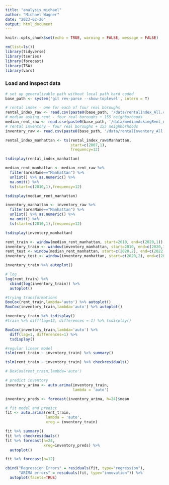 ```yaml
---
title: "analysis_michael"
author: "Michael Wagner"
date: "2023-02-26"
output: html_document
---
```


```r
knitr::opts_chunk$set(echo = TRUE, warning = FALSE, message = FALSE)
```

```r
rm(list=ls())
library(tidyverse)
library(tseries)
library(forecast)
library(TSA)
library(vars)
```

### Load and inspect data

```r
# set up generalizable path without local path hard coded
base_path <- system('git rev-parse --show-toplevel', intern = T)

# rental index - one for each of four real boroughs
rental_index_raw <- read.csv(paste0(base_path, '/data/rentalIndex_All.csv'))
# median asking rent - four real boroughs + 155 neighborhoods
median_rent_raw <- read.csv(paste0(base_path, '/data/medianAskingRent_All.csv'))
# rental inventory - four real boroughs + 155 neighborhoods
inventory_raw <- read.csv(paste0(base_path, '/data/rentalInventory_All.csv'))

```

```r
rental_index_manhattan <- ts(rental_index_raw$Manhattan,
                             start=c(2007,1),
                             frequency=12)

tsdisplay(rental_index_manhattan)

median_rent_manhattan <- median_rent_raw %>% 
  filter(areaName=="Manhattan") %>%
  unlist() %>% as.numeric() %>% 
  na.omit() %>% 
  ts(start=c(2010,1),frequency=12)

tsdisplay(median_rent_manhattan)

inventory_manhattan <- inventory_raw %>% 
  filter(areaName=="Manhattan") %>% 
  unlist() %>% as.numeric() %>% 
  na.omit() %>%
  ts(start=c(2010,1),frequency=12)

tsdisplay(inventory_manhattan)

rent_train <- window(median_rent_manhattan, start=2010, end=c(2020,1))
inventory_train <- window(inventory_manhattan, start=2010, end=c(2020,1))
rent_test <- window(median_rent_manhattan, start=c(2020,2), end=c(2022,12))
inventory_test <- window(inventory_manhattan, start=c(2020,2), end=c(2022,12))
```

```r
inventory_train %>% autoplot()

# log
log(rent_train) %>%
  cbind(log(inventory_train)) %>%
  autoplot()
```
```r
#trying transformations
BoxCox(rent_train,lambda='auto') %>% autoplot()
BoxCox(inventory_train,lambda='auto') %>% autoplot()

inventory_train %>% tsdisplay()
#train %>% diff(lag=12, differences = 1) %>% tsdisplay()

BoxCox(inventory_train,lambda='auto') %>% 
  diff(lag=1, differences=1) %>% 
  tsdisplay()
```

```r
#regular linear model
tslm(rent_train ~ inventory_train) %>% summary()

tslm(rent_train ~ inventory_train) %>% checkresiduals()
```

```r
# BoxCox(rent_train,lambda='auto')

# predict inventory
inventory_arima <- auto.arima(inventory_train, 
                              lambda = 'auto')

inventory_preds <- forecast(inventory_arima, h=24)$mean

# fit model and predict
fit <- auto.arima(rent_train,
                  lambda = 'auto',
                  xreg = inventory_train)

fit %>% summary()
fit %>% checkresiduals()
fit %>% forecast(h=24,
                 xreg=inventory_preds) %>% 
  autoplot()
```


```r
fit %>% forecast(h=12)
```

```r
cbind("Regression Errors" = residuals(fit, type="regression"),
      "ARIMA errors" = residuals(fit, type="innovation")) %>%
  autoplot(facets=TRUE)
```



```r

```

